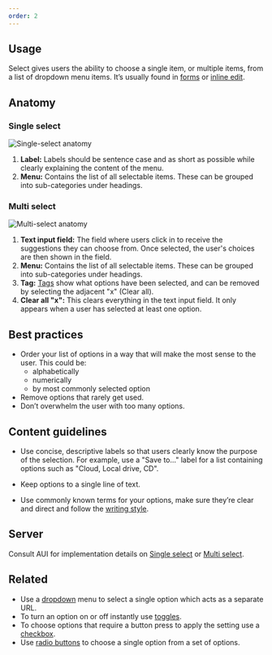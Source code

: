 ```yaml
---
order: 2
---
```


## Usage

Select gives users the ability to choose a single item, or multiple items, from a list of dropdown menu items. It’s usually found in [forms](/patterns/forms) or [inline edit](/patterns/inline-edit).

## Anatomy

### Single select

![Single-select anatomy](images/single-select.png)

1. **Label:** Labels should be sentence case and as short as possible while clearly explaining the content of the menu.
2. **Menu:** Contains the list of all selectable items. These can be grouped into sub-categories under headings.

### Multi select

![Multi-select anatomy](images/multi-select.png)

1. **Text input field:** The field where users click in to receive the suggestions they can choose from. Once selected, the user's choices are then shown in the field.
2. **Menu:** Contains the list of all selectable items. These can be grouped into sub-categories under headings.
3. **Tag:** [Tags](/components/tag) show what options have been selected, and can be removed by selecting the adjacent "x" (Clear all).
4. **Clear all "x":** This clears everything in the text input field. It only appears when a user has selected at least one option.

## Best practices

- Order your list of options in a way that will make the most sense to the user. This could be:
  - alphabetically
  - numerically
  - by most commonly selected option
- Remove options that rarely get used.
- Don’t overwhelm the user with too many options.

## Content guidelines

- Use concise, descriptive labels so that users clearly know the purpose of the selection. For example, use a "Save to..." label for a list containing options such as "Cloud, Local drive, CD".

- Keep options to a single line of text.

- Use commonly known terms for your options, make sure they’re clear and direct and follow the [writing style](/content/writing-style).

## Server

Consult AUI for implementation details on [Single select](https://docs.atlassian.com/aui/latest/docs/single-select.html) or [Multi select](https://docs.atlassian.com/aui/latest/docs/auiselect2.html).

## Related

- Use a [dropdown](/components/dropdown-menu) menu to select a single option which acts as a separate URL.
- To turn an option on or off instantly use [toggles](/components/toggle).
- To choose options that require a button press to apply the setting use a [checkbox](/components/checkbox).
- Use [radio buttons](/components/radio) to choose a single option from a set of options.
